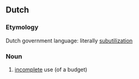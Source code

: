 ==Dutch==

===Etymology===
Dutch government language: literally [[subutilization]]

===Noun===
{{infl|nl|noun}}

# [[incomplete]] use (of a budget)